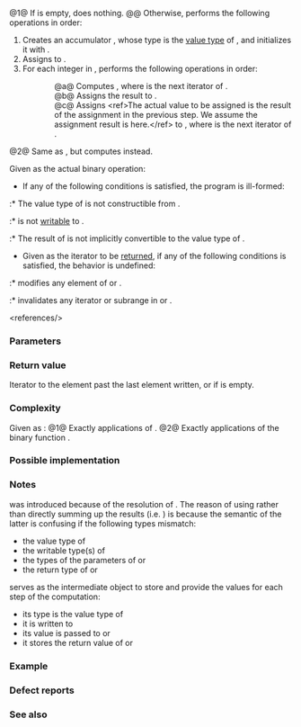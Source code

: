 {{cpp/title|partial_sum}}
{{cpp/algorithm/numeric/navbar}}
{{dcl begin}}
{{dcl header|numeric}}
{{dcla|num=1|notes={{mark constexpr since c++20}}|
template&lt; class InputIt, class OutputIt &gt;
OutputIt partial_sum( InputIt first, InputIt last,
                      OutputIt d_first );
}}
{{dcla|num=2|notes={{mark constexpr since c++20}}|
template&lt; class InputIt, class OutputIt, class BinaryOp &gt;
OutputIt partial_sum( InputIt first, InputIt last,
                      OutputIt d_first, BinaryOp op );
}}
{{dcl end}}

@1@ If {{range|first|last}} is empty, does nothing.
@@ Otherwise, performs the following operations in order:
# Creates an accumulator {{c|acc}}, whose type is the [[cpp/iterator#Types and writability|value type]] of {{tt|InputIt}}, and initializes it with {{c|*first}}.
# Assigns {{c|acc}} to {{c|*d_first}}.
# For each integer {{c|i}} in {{range|1|std::distance(first, last)}}, performs the following operations in order:
::@a@ Computes {{rev inl|until=c++20|{{c|acc + *iter}}}}{{rev inl|since=c++20|{{c|std::move(acc) + *iter}}}}, where {{c|iter}} is the next {{c|i}}{{su|b=th}} iterator of {{c|first}}.
::@b@ Assigns the result to {{c|acc}}.
::@c@ Assigns {{c|acc}}&lt;ref&gt;The actual value to be assigned is the result of the assignment in the previous step. We assume the assignment result is {{c|acc}} here.&lt;/ref&gt; to {{c|*dest}}, where {{c|dest}} is the next {{c|i}}{{su|b=th}} iterator of {{c|d_first}}.

@2@ Same as {{v|1}}, but computes {{rev inl|until=c++20|{{c|op(acc, *iter)}}}}{{rev inl|since=c++20|{{c|op(std::move(acc), *iter)}}}} instead.

Given {{c|binary_op}} as the actual binary operation:

* If any of the following conditions is satisfied, the program is ill-formed:
:* The value type of {{tt|InputIt}} is not constructible from {{c|*first}}.
:* {{c|acc}} is not [[cpp/iterator#Types and writability|writable]] to {{c|d_first}}.
:* The result of {{rev inl|until=c++20|{{c|binary_op(acc, *iter)}}}}{{rev inl|since=c++20|{{c|binary_op(std::move(acc), *iter)}}}} is not implicitly convertible to the value type of {{tt|InputIt}}.

* Given {{c|d_last}} as the iterator to be [[#Return value|returned]], if any of the following conditions is satisfied, the behavior is undefined:
:* {{c|binary_op}} modifies any element of {{range|first|last}} or {{range|d_first|d_last}}.
:* {{c|binary_op}} invalidates any iterator or subrange in {{closed range|first|last}} or {{closed range|d_first|d_last}}.


&lt;references/&gt;

===Parameters===
{{par begin}}
{{par|first, last|the range of elements to sum}}
{{par|d_first|the beginning of the destination range; may be equal to {{c|first}}}}
{{par op2|op|t1=std::iterator_traits&lt;InputIt&gt;::value_type|p2=InputIt|rp=InputIt}}
{{par hreq}}
{{par req named|InputIt|InputIterator}}
{{par req named|OutputIt|OutputIterator}}
{{par end}}

===Return value===
Iterator to the element past the last element written, or {{c|d_first}} if {{range|first|last}} is empty.

===Complexity===
Given {{mathjax-or|\(\scriptsize N\)|N}} as {{c|std::distance(first, last)}}:
@1@ Exactly {{mathjax-or|\(\scriptsize N-1\)|N-1}} applications of {{c/core|operator+}}.
@2@ Exactly {{mathjax-or|\(\scriptsize N-1\)|N-1}} applications of the binary function {{c|op}}.
 
===Possible implementation===
{{eq impl
|title1=partial_sum (1)|ver1=1|1=
template&lt;class InputIt, class OutputIt&gt;
constexpr // since C++20
OutputIt partial_sum(InputIt first, InputIt last, OutputIt d_first)
{
    if (first == last)
        return d_first;
    
    typename std::iterator_traits&lt;InputIt&gt;::value_type sum = *first;
    *d_first = sum;
    
    while (++first != last)
    {
        sum = std::move(sum) + *first; // std::move since C++20
        *++d_first = sum;
    }
    
    return ++d_first;
    
    // or, since C++14:
    // return std::partial_sum(first, last, d_first, std::plus&lt;&gt;());
}
|title2=partial_sum (2)|ver2=2|2=
template&lt;class InputIt, class OutputIt, class BinaryOp&gt;
constexpr // since C++20
OutputIt partial_sum(InputIt first, InputIt last, 
                     OutputIt d_first, BinaryOp op)
{
    if (first == last)
        return d_first;
    
    typename std::iterator_traits&lt;InputIt&gt;::value_type acc = *first;
    *d_first = acc;
    
    while (++first != last)
    {
        acc = op(std::move(acc), *first); // std::move since C++20
        *++d_first = acc;
    }
    
    return ++d_first;
}
}}

===Notes===
{{c|acc}} was introduced because of the resolution of {{lwg|539}}. The reason of using {{c|acc}} rather than directly summing up the results (i.e. {{c|1=*(d_first + 2) = (*first + *(first + 1)) + *(first + 2);}}) is because the semantic of the latter is confusing if the following types mismatch:
* the value type of {{tt|InputIt}}
* the writable type(s) of {{tt|OutputIt}}
* the types of the parameters of {{c/core|operator+}} or {{c|op}}
* the return type of {{c/core|operator+}} or {{c|op}}

{{c|acc}} serves as the intermediate object to store and provide the values for each step of the computation:
* its type is the value type of {{tt|InputIt}}
* it is written to {{c|d_first}}
* its value is passed to {{c/core|operator+}} or {{c|op}}
* it stores the return value of {{c/core|operator+}} or {{c|op}}

{{source|1=
enum not_int { x = 1, y = 2 };

char i_array[4] = {100, 100, 100, 100};
not_int e_array[4] = {x, x, y, y};
int  o_array[4];

// OK: uses operator+(char, char) and assigns char values to int array
std::partial_sum(i_array, i_array + 4, o_array);

// Error: cannot assign not_int values to int array
std::partial_sum(e_array, e_array + 4, o_array);

// OK: performs conversions when needed
// 1. creates “acc” of type char (the value type)
// 2. the char arguments are used for long multiplication (char -&gt; long)
// 3. the long product is assigned to “acc” (long -&gt; char)
// 4. “acc” is assigned to an element of “o_array” (char -&gt; int)
// 5. go back to step 2 to process the remaining elements in the input range
std::partial_sum(i_array, i_array + 4, o_array, std::multiplies&lt;long&gt;{});
}}

===Example===
{{example
|
|code=
#include &lt;functional&gt;
#include &lt;iostream&gt;
#include &lt;iterator&gt;
#include &lt;numeric&gt;
#include &lt;vector&gt;

int main()
{
    std::vector&lt;int&gt; v(10, 2); // v = {2, 2, 2, 2, 2, 2, 2, 2, 2, 2}
    
    std::cout &lt;&lt; "The first " &lt;&lt; v.size() &lt;&lt; " even numbers are: ";
    // write the result to the cout stream
    std::partial_sum(v.cbegin(), v.cend(), 
                     std::ostream_iterator&lt;int&gt;(std::cout, " "));
    std::cout &lt;&lt; '\n';
    
    // write the result back to the vector v
    std::partial_sum(v.cbegin(), v.cend(),
                     v.begin(), std::multiplies&lt;int&gt;());
    
    std::cout &lt;&lt; "The first " &lt;&lt; v.size() &lt;&lt; " powers of 2 are: ";
    for (int n : v)
        std::cout &lt;&lt; n &lt;&lt; ' ';
    std::cout &lt;&lt; '\n';
}
|output=
The first 10 even numbers are: 2 4 6 8 10 12 14 16 18 20 
The first 10 powers of 2 are: 2 4 8 16 32 64 128 256 512 1024 
}}

===Defect reports===
{{dr list begin}}
{{dr list item|wg=lwg|dr=242|std=C++98|before={{c|op}} could not have side effects|after=it cannot modify the ranges involved}}
{{dr list item|wg=lwg|dr=539|std=C++98|before=the type requirements needed for the result&lt;br&gt;evaluations and assignments to be valid were missing|after=added}}
{{dr list end}}

===See also===
{{dsc begin}}
{{dsc inc|cpp/algorithm/dsc adjacent_difference}}
{{dsc inc|cpp/algorithm/dsc accumulate}}
{{dsc inc|cpp/algorithm/dsc inclusive_scan}}
{{dsc inc|cpp/algorithm/dsc exclusive_scan}}
{{dsc end}}

{{langlinks|de|es|fr|it|ja|pt|ru|zh}}
